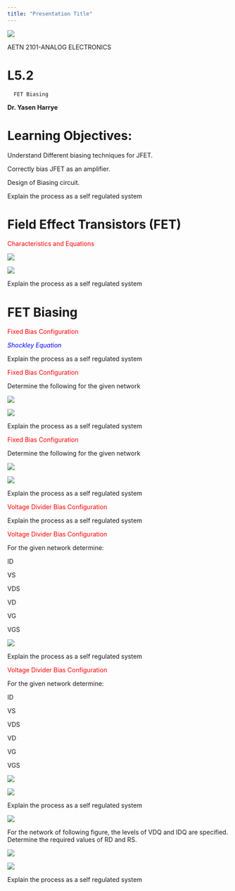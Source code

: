 ```yaml
---
title: "Presentation Title"
---
```

![](l5.2-fet-biasing-img/l52-fet-biasing_0.png)

AETN 2101\-ANALOG  ELECTRONICS

# L5.2

      FET Biasing

__Dr\. Yasen Harrye__

# Learning Objectives:

Understand Different biasing techniques for JFET\.

Correctly bias JFET as an amplifier\.

Design of Biasing circuit\.

::: {.notes}

Explain the process as a self regulated system

:::

# Field Effect Transistors (FET)

<span style="color:#ff0000">Characteristics and Equations</span>

![](l5.2-fet-biasing-img/l52-fet-biasing_1.png)

![](l5.2-fet-biasing-img/l52-fet-biasing_2.png)

::: {.notes}

Explain the process as a self regulated system

:::

# FET Biasing

<span style="color:#ff0000">Fixed Bias Configuration</span>

<span style="color:#0000ff"> </span>  <span style="color:#0000ff"> _Shockley Equation_ </span>

::: {.notes}

Explain the process as a self regulated system

:::

<span style="color:#ff0000">Fixed Bias Configuration</span>

Determine the following for the given network

![](l5.2-fet-biasing-img/l52-fet-biasing_3.png)

![](l5.2-fet-biasing-img/l52-fet-biasing_4.png)

::: {.notes}

Explain the process as a self regulated system

:::

<span style="color:#ff0000">Fixed Bias Configuration</span>

Determine the following for the given network

![](l5.2-fet-biasing-img/l52-fet-biasing_5.png)

![](l5.2-fet-biasing-img/l52-fet-biasing_6.png)

::: {.notes}

Explain the process as a self regulated system

:::

<span style="color:#ff0000">Voltage Divider Bias Configuration</span>

::: {.notes}

Explain the process as a self regulated system

:::

<span style="color:#ff0000">Voltage Divider Bias Configuration</span>

For the given network determine:

ID

VS

VDS

VD

VG

VGS

![](l5.2-fet-biasing-img/l52-fet-biasing_7.png)

::: {.notes}

Explain the process as a self regulated system

:::

<span style="color:#ff0000">Voltage Divider Bias Configuration</span>

For the given network determine:

ID

VS

VDS

VD

VG

VGS

![](l5.2-fet-biasing-img/l52-fet-biasing_8.png)

![](l5.2-fet-biasing-img/l52-fet-biasing_9.png)

::: {.notes}

Explain the process as a self regulated system

:::

![](l5.2-fet-biasing-img/l52-fet-biasing_10.png)

For the network of following figure\, the levels of VDQ and IDQ are specified\. Determine the required values of RD and RS\.

![](l5.2-fet-biasing-img/l52-fet-biasing_11.png)

![](l5.2-fet-biasing-img/l52-fet-biasing_12.png)

::: {.notes}

Explain the process as a self regulated system

:::

